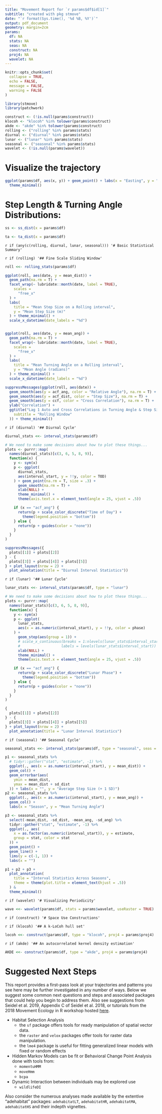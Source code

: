 ```yaml
---
title: "Movement Report for `r params$df$id[1]`"
subtitle: "created with pkg stmove" 
date: "`r format(Sys.time(), '%d %B, %Y')`"
output: pdf_document
geometry: margin=2cm
params:
  df: NA
  stats: NA
  seas: NA
  construct: NA
  proj4: NA
  wavelet: NA
---
```


```r
knitr::opts_chunk$set(
  collapse = TRUE,
  echo = FALSE,
  message = FALSE,
  warning = FALSE
)

library(stmove)
library(patchwork)

construct <- (!is.null(params$construct))
klocoh <- "klocoh" %in% tolower(params$construct)
akde <- "akde" %in% tolower(params$construct)
rolling <- ("rolling" %in% params$stats)
diurnal <- ("diurnal" %in% params$stats)
lunar <- ("lunar" %in% params$stats)
seasonal <- ("seasonal" %in% params$stats)
wavelet <- (!is.null(params$wavelet))
```

# Visualize the trajectory

```r
ggplot(params$df, aes(x, y)) + geom_point() + labs(x = "Easting", y = "Northing") +
  theme_minimal()
```

# Step Length & Turning Angle Distributions:

```r
ss <- ss_dist(x = params$df)
```

```r
ta <- ta_dist(x = params$df)
```

`r if (any(c(rolling, diurnal, lunar, seasonal))) '# Basic Statistical Summary'`

`r if (rolling) '## Fine Scale Sliding Window'`

```r
roll <<- rolling_stats(params$df)

ggplot(roll, aes(date, y = mean_dist)) +
  geom_path(na.rm = T) +
  facet_wrap(~ lubridate::month(date, label = TRUE),
    scales =
      "free_x"
  ) +
  labs(
    title = "Mean Step Size on a Rolling interval",
    y = "Mean Step Size (m)"
  ) + theme_minimal() +
  scale_x_datetime(date_labels = "%d")


ggplot(roll, aes(date, y = mean_ang)) +
  geom_path(na.rm = T) +
  facet_wrap(~ lubridate::month(date, label = TRUE),
    scales =
      "free_x"
  ) +
  labs(
    title = "Mean Turning Angle on a Rolling interval",
    y = "Mean Angle (radians)"
  ) + theme_minimal() +
  scale_x_datetime(date_labels = "%d")

suppressMessages(ggplot(roll, aes(date)) +
  geom_smooth(aes(y = acf_ang, color = "Relative Angle"), na.rm = T) +
  geom_smooth(aes(y = acf_dist, color = "Step Size"), na.rm = T) +
  geom_smooth(aes(y = ccf, color = "Cross Correlation"), na.rm = T) +
  ylab("Correlation") +
  ggtitle("Lag 1 Auto and Cross Correlations in Turning Angle & Step Size",
    subtitle = "Rolling Window"
  )) + theme_minimal()
```

`r if (diurnal) '## Diurnal Cycle'`

```r
diurnal_stats <<- interval_stats(params$df)

# We need to make some decisions about how to plot these things...
plots <- purrr::map(
  names(diurnal_stats)[c(3, 6, 5, 8, 9)],
  function(x) {
    y <- sym(x)
    p <- ggplot(
      diurnal_stats,
      aes(interval_start, y = !!y, color = TOD)
    ) + geom_point(na.rm = T, size = .3) +
      geom_smooth(na.rm = T) +
      xlab(NULL) +
      theme_minimal() +
      theme(axis.text.x = element_text(angle = 25, vjust = .5))

    if (x == "acf_ang") {
      return(p + scale_color_discrete("Time of Day") +
        theme(legend.position = "bottom"))
    } else {
      return(p + guides(color = "none"))
    }
  }
)

suppressMessages({
  plots[[1]] + plots[[2]]
} - {
  plots[[3]] + plots[[4]] + plots[[5]]
} + plot_layout(nrow = 2) +
  plot_annotation(title = "Diurnal Interval Statistics"))
```

`r if (lunar) '## Lunar Cycle'`

```r
lunar_stats <<- interval_stats(params$df, type = "lunar")

# We need to make some decisions about how to plot these things...
plots <- purrr::map(
  names(lunar_stats)[c(3, 6, 5, 8, 9)],
  function(x) {
    y <- sym(x)
    p <- ggplot(
      lunar_stats,
      aes(x = as.numeric(interval_start), y = !!y, color = phase)
    ) +
      geom_step(aes(group = 1)) +
      # scale_x_continuous(breaks = 1:nlevels(lunar_stats$interval_start),
      #                   labels = levels(lunar_stats$interval_start)) +
      xlab(NULL) +
      theme_minimal() +
      theme(axis.text.x = element_text(angle = 25, vjust = .5))

    if (x == "acf_ang") {
      return(p + scale_color_discrete("Lunar Phase") +
        theme(legend.position = "bottom"))
    } else {
      return(p + guides(color = "none"))
    }
  }
)

{
  plots[[1]] + plots[[2]]
} - {
  plots[[3]] + plots[[4]] + plots[[5]]
} + plot_layout(nrow = 2) +
  plot_annotation(title = "Lunar Interval Statistics")
```

`r if (seasonal) '## Seasonal Cycle'`

```r
seasonal_stats <<- interval_stats(params$df, type = "seasonal", seas = params$seas)

p1 <- seasonal_stats %>%
  # tidyr::gather("stat", "estimate", -1) %>%
  ggplot(., aes(x = as.numeric(interval_start), y = mean_dist)) +
  geom_col() +
  geom_errorbar(aes(
    ymin = mean_dist,
    ymax = mean_dist + sd_dist
  )) + labs(x = "", y = "Average Step Size (+ 1 SD)")
p2 <- seasonal_stats %>%
  ggplot(., aes(x = as.numeric(interval_start), y = mean_ang)) +
  geom_col() +
  labs(x = "Season", y = "Mean Turning Angle")

p3 <- seasonal_stats %>%
  select(-mean_dist, -sd_dist, -mean_ang, -sd_ang) %>%
  tidyr::gather("stat", "estimate", -1) %>%
  ggplot(., aes(
    x = as.factor(as.numeric(interval_start)), y = estimate,
    group = stat, color = stat
  )) +
  geom_point() +
  geom_line() +
  lims(y = c(-1, 1)) +
  labs(x = "")

p1 + p2 + p3 +
  plot_annotation(
    title = "Interval Statistics Across Seasons",
    theme = theme(plot.title = element_text(hjust = .5))
  ) &
  theme_minimal()
```

`r if (wavelet) '# Visualizing Periodicity'`

```r
wave <<- wavelet(params$df, stats = params$wavelet, useRaster = TRUE)
```

`r if (construct) '# Space Use Constructions'`

`r if (klocoh) '## A k-LoCoh hull set'`

```r
locoh <<- construct(params$df, type = "klocoh", proj4 = params$proj4)
```

`r if (akde) '## An autocorrelated kernel density estimation'`
```r
AKDE <<- construct(params$df, type = "akde", proj4 = params$proj4)
```

\newpage
# Suggested Next Steps

This report provides a first-pass look at your trajectories and patterns you see here
may be further investigated in any number of ways. Below we suggest some common 
next questions and steps and associated packages that could help you begin to address them. 
Also see suggestions from Seidel et al. 2019, Appendix C of Seidel et al. 2018,
or tutorials from the 2018 Movement Ecology in R workshop hosted [here](https://www.danaseidel.com/MovEco-R-Workshop/).

- Habitat Selection Analysis
    - the `sf` package offers tools for ready manipulation of spatial vector data. 
    - the `raster` and `velox` packages offer tools for raster data manipulation. 
    - the `lme4` package is useful for fitting generalized linear models with fixed or random effects
- Hidden Markov Models can be fit or Behavioral Change Point Analysis done with tools from:
    - `momentuHMM`
    - `moveHmm`
    - `bcpa`
- Dynamic Interaction between individuals may be explored use
    - `wildlifeDI`
    
Also consider the numerous analyses made available by the extentive "adehabitat" packages:
`adehabitatLT`, `adehabitatHR`, `adehabitatMA`, `adehabitatHS` and their indepth vignettes. 
